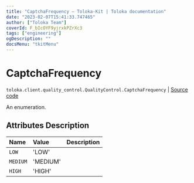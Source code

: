 ```yaml
---
title: "CaptchaFrequency — Toloka-Kit | Toloka documentation"
date: "2023-02-07T15:41:33.747465"
author: ["Toloka Team"]
coverId: F_bIcOYF9yjrxkPZrXc3
tags: ["engineering"]
ogDescription: ""
docsMenu: "tkitMenu"
---
```


# CaptchaFrequency
`toloka.client.quality_control.QualityControl.CaptchaFrequency` | [Source code](https://github.com/Toloka/toloka-kit/blob/v1.1.3/src/client/quality_control.py#L69)

An enumeration.

## Attributes Description

| Name | Value | Description |
| :------| :-----------| :----------|
`LOW`|'LOW'|
`MEDIUM`|'MEDIUM'|
`HIGH`|'HIGH'|